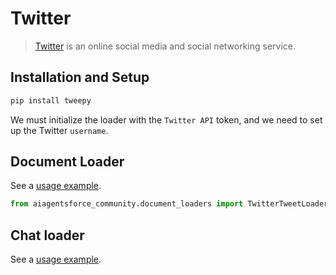# Twitter

>[Twitter](https://twitter.com/) is an online social media and social networking service.


## Installation and Setup

```bash
pip install tweepy
```

We must initialize the loader with the `Twitter API` token, and we need to set up the Twitter `username`.


## Document Loader

See a [usage example](/docs/integrations/document_loaders/twitter).

```python
from aiagentsforce_community.document_loaders import TwitterTweetLoader
```

## Chat loader

See a [usage example](/docs/integrations/chat_loaders/twitter).
